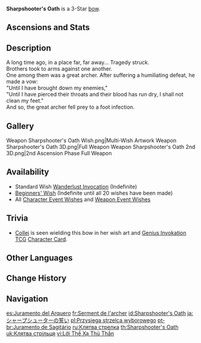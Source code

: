 {{Weapon Infobox
|title          = Sharp&shy;shooter's Oath
|id             = 15302
|image          = <gallery>
Weapon Sharpshooter's Oath.png|Base
Weapon Sharpshooter's Oath 2nd.png|2nd Ascension
</gallery>
|type           = Bow
|releaseDate    = 2020-09-28
|quality        = 3
|base_atk       = 39
|2nd_stat_type  = CRIT DMG
|2nd_stat       = 10.2%
|passive        = Precise
|effect         = Increases DMG against weak spots by (var1)%.
|eff_rank1_var1 = 24
|eff_rank2_var1 = 30
|eff_rank3_var1 = 36
|eff_rank4_var1 = 42
|eff_rank5_var1 = 48
|obtain         = Wishes
|eff_att1       = DMG Bonus
}}
{{Description|This superior bow once belonged to a master archer. However, it gives off a strong scent, thus making it unsuitable for hunting.}}
'''Sharpshooter's Oath''' is a 3-Star [[bow]].

==Ascensions and Stats==
{{Weapon Ascensions and Stats
|ascendMat1 = Boreal Wolf's Milk Tooth
|ascendMat2 = Boreal Wolf's Cracked Tooth
|ascendMat3 = Boreal Wolf's Broken Fang
|ascendMat4 = Boreal Wolf's Nostalgia
|bossMat1   = Dead Ley Line Branch
|bossMat2   = Dead Ley Line Leaves
|bossMat3   = Ley Line Sprout
|commonMat1 = Slime Condensate
|commonMat2 = Slime Secretions
|commonMat3 = Slime Concentrate
}}

==Description==
A long time ago, in a place far, far away... Tragedy struck.<br />
Brothers took to arms against one another.<br />
One among them was a great archer. After suffering a humiliating defeat, he made a vow:<br />
"Until I have brought down my enemies,"<br />
"Until I have pierced their throats and their blood has run dry, I shall not clean my feet."<br />
And so, the great archer fell prey to a foot infection.

==Gallery==
<gallery>
Weapon Sharpshooter's Oath Wish.png|Multi-Wish Artwork
Weapon Sharpshooter's Oath 3D.png|Full Weapon
Weapon Sharpshooter's Oath 2nd 3D.png|2nd Ascension Phase Full Weapon
</gallery>

==Availability==
*Standard Wish [[Wanderlust Invocation]] (Indefinite)
*[[Beginners' Wish]] (Indefinite until all 20 wishes have been made)
*All [[Character Event Wishes]] and [[Weapon Event Wishes]]

==Trivia==
* [[Collei]] is seen wielding this bow in her wish art and [[Genius Invokation TCG]] [[Collei (Character Card)|Character Card]].

==Other Languages==
{{Flex|
===Weapon===
{{Other Languages
|en      = Sharpshooter's Oath
|zhs     = 神射手之誓
|zhs_rm  = Shénshèshǒu zhī Shì
|zht     = 神射手之誓
|zht_rm  = Shénshèshǒu zhī Shì
|zh_tl   = Sharpshooter's Oath
|ja      = シャープシューターの誓い
|ja_rm   = Shaapushuutaa no Chikai
|ja_tl   = Sharpshooter's Oath
|ko      = 신궁의 서약
|ko_rm   = Singung-ui Seoyak
|ko_tl   = Marksman's Oath
|es      = Juramento del Arquero
|es_tl   = Archer's Oath
|fr      = Serment de l'archer
|fr_tl   = Archer's Oath
|ru      = Клятва стрелка
|ru_tl   = Shooter's Oath
|th      = Sharpshooter's Oath
|vi      = Lời Thề Xạ Thủ Thần
|vi_tl   = Oath of the Archer God
|de      = Eid des Scharfschützen
|de_tl   = Oath of the Sharpshooter
|id      = Sharpshooter's Oath
|pt      = Juramento de Sagitário
|pt_tl   = Oath of the Sagittarius
|tr      = Keskin Nişancı Yemini
|tr_tl   = 
|it      = Patto del cecchino
|it_tl   = Sniper's Pact
}}
|
===Passive===
{{Other Languages
|en      = Precise
|zhs     = 精准
|zhs_rm  = Jīngzhǔn
|zht     = 精準
|zht_rm  = Jīngzhǔn
|zh_tl   = Precise
|ja      = 精密射撃
|ja_rm   = Seimitsu Shageki
|ja_tl   = Precision Shot
|ko      = 정확
|ko_tl   = Precision
|es      = Precisión
|es_tl   = Precision
|fr      = Précision
|fr_tl   = Precision
|ru      = Меткий
|ru_tl   = Well-Aimed
|th      = Precise
|vi      = Tinh Chuẩn
|vi_tl   = 
|de      = Präzision
|de_tl   = 
|id      = Precise
|pt      = Precisão
|pt_tl   = 
|tr      = İsabetli
|tr_tl   = 
|it      = Precisione
|it_tl   = 
}}
}}

==Change History==
{{Change History|1.0}}

==Navigation==
{{Weapon Navbox|type=Bows}}

[[es:Juramento del Arquero]]
[[fr:Serment de l'archer]]
[[id:Sharpshooter's Oath]]
[[ja:シャープシューターの誓い]]
[[pl:Przysięga strzelca wyborowego]]
[[pt-br:Juramento de Sagitário]]
[[ru:Клятва стрелка]]
[[th:Sharpshooter's Oath]]
[[uk:Клятва стрільця]]
[[vi:Lời Thề Xạ Thủ Thần]]